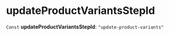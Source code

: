 
# updateProductVariantsStepId

 `Const` **updateProductVariantsStepId**: `"update-product-variants"`
